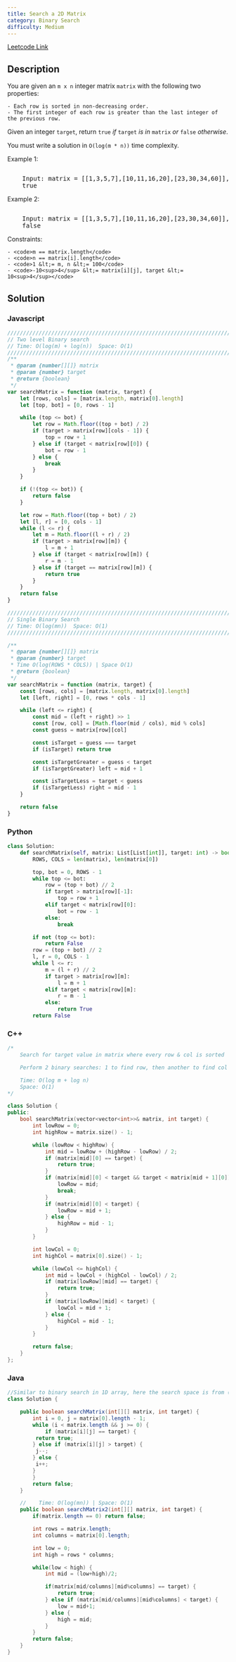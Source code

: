 ```yaml
---
title: Search a 2D Matrix
category: Binary Search
difficulty: Medium
---
```


<Callout>

[Leetcode Link](https://leetcode.com/problems/search-a-2d-matrix)

</Callout>

## Description

You are given an <code>m x n</code> integer matrix <code>matrix</code> with the following two properties:

    - Each row is sorted in non-decreasing order.
    - The first integer of each row is greater than the last integer of the previous row.

Given an integer <code>target</code>, return <code>true</code> _if_ <code>target</code> _is in_ <code>matrix</code> _or_ <code>false</code> _otherwise_.

You must write a solution in <code>O(log(m \* n))</code> time complexity.

Example 1:

<Image
	alt=""
	src="https://assets.leetcode.com/uploads/2020/10/05/mat.jpg"
	width={322}
	height={242}
/>
<br />

<pre className="overflow-x-auto">
	Input: matrix = [[1,3,5,7],[10,11,16,20],[23,30,34,60]], target = 3 Output:
	true
</pre>

Example 2:

<Image
	alt=""
	src="https://assets.leetcode.com/uploads/2020/10/05/mat2.jpg"
	width={322}
	height={242}
/>
<br />

<pre className="overflow-x-auto">
	Input: matrix = [[1,3,5,7],[10,11,16,20],[23,30,34,60]], target = 13 Output:
	false
</pre>

Constraints:

    - <code>m == matrix.length</code>
    - <code>n == matrix[i].length</code>
    - <code>1 &lt;= m, n &lt;= 100</code>
    - <code>-10<sup>4</sup> &lt;= matrix[i][j], target &lt;= 10<sup>4</sup></code>

## Solution

### Javascript

```javascript
//////////////////////////////////////////////////////////////////////////////
// Two level Binary search
// Time: O(log(m) + log(n))  Space: O(1)
//////////////////////////////////////////////////////////////////////////////
/**
 * @param {number[][]} matrix
 * @param {number} target
 * @return {boolean}
 */
var searchMatrix = function (matrix, target) {
	let [rows, cols] = [matrix.length, matrix[0].length]
	let [top, bot] = [0, rows - 1]

	while (top <= bot) {
		let row = Math.floor((top + bot) / 2)
		if (target > matrix[row][cols - 1]) {
			top = row + 1
		} else if (target < matrix[row][0]) {
			bot = row - 1
		} else {
			break
		}
	}

	if (!(top <= bot)) {
		return false
	}

	let row = Math.floor((top + bot) / 2)
	let [l, r] = [0, cols - 1]
	while (l <= r) {
		let m = Math.floor((l + r) / 2)
		if (target > matrix[row][m]) {
			l = m + 1
		} else if (target < matrix[row][m]) {
			r = m - 1
		} else if (target == matrix[row][m]) {
			return true
		}
	}
	return false
}

//////////////////////////////////////////////////////////////////////////////
// Single Binary Search
// Time: O(log(mn))  Space: O(1)
//////////////////////////////////////////////////////////////////////////////

/**
 * @param {number[][]} matrix
 * @param {number} target
 * Time O(log(ROWS * COLS)) | Space O(1)
 * @return {boolean}
 */
var searchMatrix = function (matrix, target) {
	const [rows, cols] = [matrix.length, matrix[0].length]
	let [left, right] = [0, rows * cols - 1]

	while (left <= right) {
		const mid = (left + right) >> 1
		const [row, col] = [Math.floor(mid / cols), mid % cols]
		const guess = matrix[row][col]

		const isTarget = guess === target
		if (isTarget) return true

		const isTargetGreater = guess < target
		if (isTargetGreater) left = mid + 1

		const isTargetLess = target < guess
		if (isTargetLess) right = mid - 1
	}

	return false
}
```

### Python

```python
class Solution:
    def searchMatrix(self, matrix: List[List[int]], target: int) -> bool:
        ROWS, COLS = len(matrix), len(matrix[0])

        top, bot = 0, ROWS - 1
        while top <= bot:
            row = (top + bot) // 2
            if target > matrix[row][-1]:
                top = row + 1
            elif target < matrix[row][0]:
                bot = row - 1
            else:
                break

        if not (top <= bot):
            return False
        row = (top + bot) // 2
        l, r = 0, COLS - 1
        while l <= r:
            m = (l + r) // 2
            if target > matrix[row][m]:
                l = m + 1
            elif target < matrix[row][m]:
                r = m - 1
            else:
                return True
        return False

```

### C++

```cpp
/*
    Search for target value in matrix where every row & col is sorted

    Perform 2 binary searches: 1 to find row, then another to find col

    Time: O(log m + log n)
    Space: O(1)
*/

class Solution {
public:
    bool searchMatrix(vector<vector<int>>& matrix, int target) {
        int lowRow = 0;
        int highRow = matrix.size() - 1;

        while (lowRow < highRow) {
            int mid = lowRow + (highRow - lowRow) / 2;
            if (matrix[mid][0] == target) {
                return true;
            }
            if (matrix[mid][0] < target && target < matrix[mid + 1][0]) {
                lowRow = mid;
                break;
            }
            if (matrix[mid][0] < target) {
                lowRow = mid + 1;
            } else {
                highRow = mid - 1;
            }
        }

        int lowCol = 0;
        int highCol = matrix[0].size() - 1;

        while (lowCol <= highCol) {
            int mid = lowCol + (highCol - lowCol) / 2;
            if (matrix[lowRow][mid] == target) {
                return true;
            }
            if (matrix[lowRow][mid] < target) {
                lowCol = mid + 1;
            } else {
                highCol = mid - 1;
            }
        }

        return false;
    }
};

```

### Java

```java
//Similar to binary search in 1D array, here the search space is from (0,0) to (m-1,n-1)
class Solution {

    public boolean searchMatrix(int[][] matrix, int target) {
        int i = 0, j = matrix[0].length - 1;
        while (i < matrix.length && j >= 0) {
            if (matrix[i][j] == target) {
		 return true;
	    } else if (matrix[i][j] > target) {
		 j--;
	    } else {
		 i++;
	    }
        }
        return false;
    }

    //    Time: O(log(mn)) | Space: O(1)
    public boolean searchMatrix2(int[][] matrix, int target) {
        if(matrix.length == 0) return false;

        int rows = matrix.length;
        int columns = matrix[0].length;

        int low = 0;
        int high = rows * columns;

        while(low < high) {
            int mid = (low+high)/2;

            if(matrix[mid/columns][mid%columns] == target) {
                return true;
            } else if (matrix[mid/columns][mid%columns] < target) {
                low = mid+1;
            } else {
                high = mid;
            }
        }
        return false;
    }
}

```

